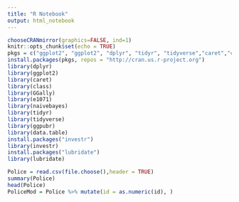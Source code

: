 ```yaml
---
title: "R Notebook"
output: html_notebook
---
```


```r
chooseCRANmirror(graphics=FALSE, ind=1)
knitr::opts_chunk$set(echo = TRUE)
pkgs = c("ggplot2", "ggplot2", "dplyr", "tidyr", "tidyverse","caret","class","GGally","e1071","naivebayes","tidyr","ggpubr","data.table","tidyverse")
install.packages(pkgs, repos = "http://cran.us.r-project.org")
library(dplyr)
library(ggplot2)
library(caret)
library(class)
library(GGally)
library(e1071)
library(naivebayes)
library(tidyr)
library(tidyverse)
library(ggpubr)
library(data.table)
install.packages("investr")
library(investr)
install.packages("lubridate")
library(lubridate)
```
```r
Police = read.csv(file.choose(),header = TRUE)
summary(Police)
head(Police)
PoliceMod = Police %>% mutate(id = as.numeric(id), )


```